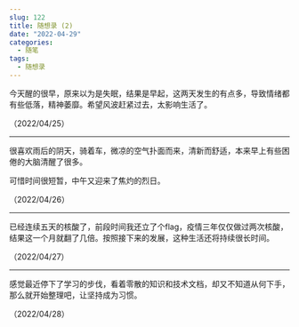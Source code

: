 ```yaml
---
slug: 122
title: 随想录 (2)
date: "2022-04-29"
categories: 
  - 随笔
tags: 
  - 随想录
---
```



今天醒的很早，原来以为是失眠，结果是早起，这两天发生的有点多，导致情绪都有些低落，精神萎靡。希望风波赶紧过去，太影响生活了。

（2022/04/25）

---

很喜欢雨后的阴天，骑着车，微凉的空气扑面而来，清新而舒适，本来早上有些困倦的大脑清醒了很多。

可惜时间很短暂，中午又迎来了焦灼的烈日。

（2022/04/26）

---

已经连续五天的核酸了，前段时间我还立了个flag，疫情三年仅仅做过两次核酸，结果这一个月就翻了几倍。按照接下来的发展，这种生活还将持续很长时间。

（2022/04/27）

---

感觉最近停下了学习的步伐，看着零散的知识和技术文档，却又不知道从何下手，那么就开始整理吧，让坚持成为习惯。

（2022/04/28）